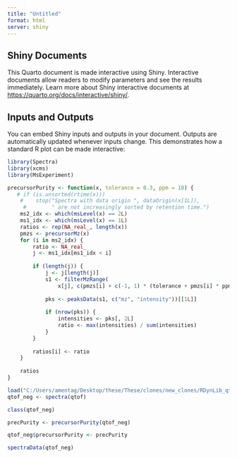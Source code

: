```yaml
---
title: "Untitled"
format: html
server: shiny
---
```


## Shiny Documents

This Quarto document is made interactive using Shiny. Interactive documents allow readers to modify parameters and see the results immediately. Learn more about Shiny interactive documents at <https://quarto.org/docs/interactive/shiny/>.

## Inputs and Outputs

You can embed Shiny inputs and outputs in your document. Outputs are automatically updated whenever inputs change. This demonstrates how a standard R plot can be made interactive:

```r
library(Spectra)
library(xcms)
library(MsExperiment)
```

```r

precursorPurity <- function(x, tolerance = 0.3, ppm = 10) {
   # if (is.unsorted(rtime(x)))
    #    stop("Spectra with data origin ", dataOrigin(x[1L]),
     #        " are not increasingly sorted by retention time.")
    ms2_idx <- which(msLevel(x) == 2L)
    ms1_idx <- which(msLevel(x) == 1L)
    ratios <- rep(NA_real_, length(x))  
    pmzs <- precursorMz(x)
    for (i in ms2_idx) {
        ratio <- NA_real_
        j <- ms1_idx[ms1_idx < i]
        
        if (length(j)) {
            j <- j[length(j)]
            s1 <- filterMzRange(
                x[j], c(pmzs[i] + c(-1, 1) * (tolerance + pmzs[i] * ppm / 1e6)))
            
            pks <- peaksData(s1, c("mz", "intensity"))[[1L]]
            
            if (nrow(pks)) {
                intensities <- pks[, 2L]
                ratio <- max(intensities) / sum(intensities)
            }
        }
        
        ratios[i] <- ratio
    }
    
    ratios
}


```


```r

load("C:/Users/amentag/Desktop/these/These/clones/new_clones/RDynLib_qtof/data/qtof_final.RData")
qtof_neg <- spectra(qtof) 
```

```r
class(qtof_neg)
```
```r
precPurity <- precursorPurity(qtof_neg)

qtof_neg$precursorPurity <- precPurity

spectraData(qtof_neg)
```






